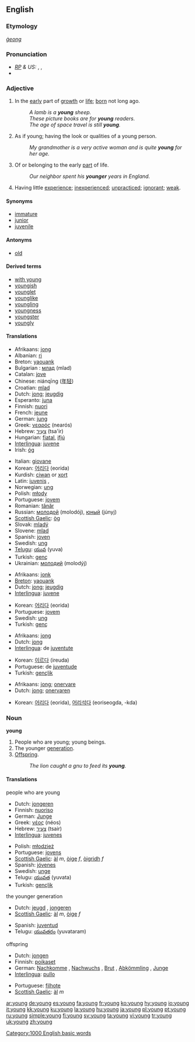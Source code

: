 {{wikipedia}}
{{see|Young}}
==English==

{{rank|get|eyes|hand|152|young|place|give|ever}}
===Etymology===
{{OE.}} ''[[ġeong]]''

===Pronunciation===
* ''[[RP]] & US:'' {{AHD|yŭng}}, {{IPA|/jʌŋ/}}, {{SAMPA|/jVN/}}
*{{audio|en-us-young.ogg|Audio (US)}}

===Adjective===
{{en-adj|younger|youngest}}

# In the [[early]] part of [[growth]] or [[life]]; [[born]] not long ago. 
#:''A lamb is a '''young''' sheep.'' 
#:''These picture books are for '''young''' readers.'' 
#:''The age of space travel is still '''young'''.'' 
# As if young; having the look or qualities of a young person. 
#:''My grandmother is a very active woman and is quite '''young''' for her age.'' 
# Of or belonging to the early [[part]] of life. 
#:''Our neighbor spent his '''younger''' years in England.''
# Having little [[experience]]; [[inexperienced]]; [[unpracticed]]; [[ignorant]]; [[weak]].

====Synonyms====
* [[immature]]
* [[junior]]
* [[juvenile]]

====Antonyms====
* [[old]]

====Derived terms====
* [[with young]]
* [[youngish]]
* [[younglet]]
* [[younglike]]
* [[youngling]]
* [[youngness]]
* [[youngster]]
* [[youngly]]

====Translations====
{{trans-top|in the early part of life or growth}}
*Afrikaans: [[jong]]
*Albanian: [[ri]]
*Breton: [[yaouank]]
*Bulgarian : [[млад]] (mlad)
*Catalan: [[jove]]
*Chinese: niánqīng ([[年轻]])
*Croatian: [[mlad]]
*Dutch: [[jong]]; [[jeugdig]]
*Esperanto: [[juna]]
*Finnish: [[nuori]]
*French: [[jeune]] {{m}} {{f}}
*German: [[jung]]
*Greek: [[νεαρός]] (nearós)
*Hebrew: [[צעיר|צָעִיר]] (tsa'ir)
*Hungarian: [[fiatal]], [[ifjú]]
*[[Interlingua]]: [[juvene]]
*Irish: [[óg]]
{{trans-mid}}
*Italian: [[giovane]]
*Korean: [[어리다]] (eorida)
*Kurdish: [[ciwan]] or [[xort]]
*Latin: [[iuvenis]] {{m}}, {{f}}
*Norwegian: [[ung]]
*Polish: [[młody]]
*Portuguese: [[jovem]]
*Romanian: [[tânăr]]
*Russian: [[молодой]] (molodój), [[юный]] (júnyj)
*[[Scottish Gaelic]]: [[òg]]
*Slovak: [[mladý]]
*Slovene: [[mlad]]
*Spanish: [[joven]]
*Swedish: [[ung]]
*[[Telugu]]: [[యువ]] (yuva)
*Turkish: [[genç]]
*Ukrainian: [[молодий]] (molodýj) {{m}}
{{trans-bottom}}

{{trans-top|as if young}}
*Afrikaans: [[jonk]]
*[[Breton]]: [[yaouank]]
*Dutch: [[jong]]; [[jeugdig]]
*[[Interlingua]]: [[juvene]]
{{trans-mid}}
*Korean: [[어리다]] (eorida)
*Portuguese: [[jovem]]
*Swedish: [[ung]]
*Turkish: [[genç]]
{{trans-bottom}}

{{trans-top|belonging in the early part of life}}
*Afrikaans: [[jong]]
*Dutch: [[jong]]
*[[Interlingua]]: de [[juventute]]
{{trans-mid}}
*Korean: [[이르다]] (ireuda)
*Portuguese: de [[juventude]]
*Turkish: [[gençlik]]
{{trans-bottom}}

{{trans-top|having little experience}}
*Afrikaans: [[jong]]; [[onervare]]
*Dutch: [[jong]]; [[onervaren]]
{{trans-mid}}
*Korean: [[어리다]] (eorida), [[어리석다]] (eoriseogda, -kda)
{{trans-bottom}}

===Noun===
'''young''' {{p}}

# People who are young; young beings.
# The younger [[generation]].
# [[Offspring]].
#:''The lion caught a gnu to feed its '''young'''.'' 

====Translations====
;people who are young
{{top}}
*Dutch: [[jongeren]] {{m}} {{p}}
*Finnish: [[nuoriso]]
*German: [[Junge]]
*Greek: [[νέος]] (néos)
*Hebrew: [[צעיר]] (tsair)
*[[Interlingua]]: [[juvenes]]
{{mid}}
*Polish: [[młodzież]] {{f}}
*Portuguese: [[jovens]]
*[[Scottish Gaelic]]: [[àl]] ''m'', [[òige]] ''f'', [[òigridh]] ''f''
*Spanish: [[jóvenes]]
*Swedish: [[unge]]
*Telugu: [[యువత]] (yuvata)
*Turkish: [[gençlik]]
{{bottom}}

;the younger generation
{{top}}
*Dutch: [[jeugd]] {{m}}, [[jongeren]] {{m}} {{p}}
*[[Scottish Gaelic]]: [[àl]] ''m'', [[òige]] ''f''
{{mid}}
*Spanish: [[juventud]] {{f}}
*Telugu: [[యువతరం]] (yuvataram)
{{bottom}}

;offspring
{{top}}
*Dutch: [[jongen]] {{p}}
*Finnish: [[poikaset]]
*German: [[Nachkomme]] {{m}}, [[Nachwuchs]] {{m}}, [[Brut]] {{f}}, [[Abkömmling]] {{m}}, [[Junge]] {{n}}
*[[Interlingua]]: [[pullo]]
{{mid}}
*Portuguese: [[filhote]]
*[[Scottish Gaelic]]: [[àl]] ''m''
{{bottom}}

[[Category:1000 English basic words]]

[[ar:young]]
[[de:young]]
[[es:young]]
[[fa:young]]
[[fr:young]]
[[ko:young]]
[[hy:young]]
[[io:young]]
[[it:young]]
[[kk:young]]
[[ku:young]]
[[la:young]]
[[hu:young]]
[[ja:young]]
[[pl:young]]
[[pt:young]]
[[ru:young]]
[[simple:young]]
[[fi:young]]
[[sv:young]]
[[ta:young]]
[[vi:young]]
[[tr:young]]
[[uk:young]]
[[zh:young]]